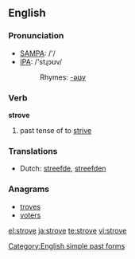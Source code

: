 ==English==

===Pronunciation===
* [[w:SAMPA|SAMPA]]: /'/
* [[w:IPA|IPA]]: /'stɻɔʊv/
*: Rhymes: [[Rhymes:English:-əʊv|-əʊv]]

===Verb===
'''strove'''

# past tense of to [[strive]]

===Translations===
{{rfc-level|Translations at L3+ (AutoFormat would have corrected level of Translations)}}
* Dutch: [[streefde]], [[streefden]]

===Anagrams===
* [[troves]]
* [[voters]]

[[Category:English simple past forms]]

[[el:strove]]
[[ja:strove]]
[[te:strove]]
[[vi:strove]]